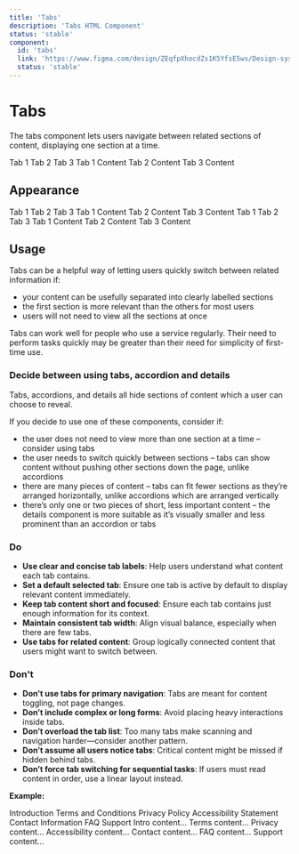 ```yaml
---
title: 'Tabs'
description: 'Tabs HTML Component'
status: 'stable'
component:
  id: 'tabs'
  link: 'https://www.figma.com/design/ZEqfpXhocdZs1K5YfsE5ws/Design-system?node-id=8079-62769'
  status: 'stable'
---
```


# Tabs

The tabs component lets users navigate between related sections of content, displaying one section at a time.

<Section current="design">

<ComponentPreview>
  <Tabs id="tab-container-1" ariaLabelledBy="tab-container-1">
    <TabList>
      <TabItem value="tab1">Tab 1</TabItem>
      <TabItem value="tab2">Tab 2</TabItem>
      <TabItem value="tab3">Tab 3</TabItem>
    </TabList>
    <TabPanel value="tab1">Tab 1 Content</TabPanel>
    <TabPanel value="tab2">Tab 2 Content</TabPanel>
    <TabPanel value="tab3">Tab 3 Content</TabPanel>
  </Tabs>
</ComponentPreview>
<FigmaPreviewButton href="https://www.figma.com/design/ZEqfpXhocdZs1K5YfsE5ws/Design-system?node-id=8079-62769" />

## Appearance

<ComponentPreviewLayout className="flex-col">
  <ComponentPreviewItem className="w-105">
    <Tabs id="tab-container-12" ariaLabelledBy="tab-container-12">
      <TabList>
        <TabItem value="tab12">Tab 1</TabItem>
        <TabItem value="tab22">Tab 2</TabItem>
        <TabItem value="tab32">Tab 3</TabItem>
      </TabList>
      <TabPanel value="tab12">Tab 1 Content</TabPanel>
      <TabPanel value="tab22">Tab 2 Content</TabPanel>
      <TabPanel value="tab32">Tab 3 Content</TabPanel>
    </Tabs>
  </ComponentPreviewItem>
  <ComponentPreviewItem className="w-105">
    <Tabs
      id="tab-container-13"
      appearance="dark"
      ariaLabelledBy="tab-container-13"
    >
      <TabList>
        <TabItem value="tab13">Tab 1</TabItem>
        <TabItem value="tab23">Tab 2</TabItem>
        <TabItem value="tab33">Tab 3</TabItem>
      </TabList>
      <TabPanel value="tab13">Tab 1 Content</TabPanel>
      <TabPanel value="tab23">Tab 2 Content</TabPanel>
      <TabPanel value="tab33">Tab 3 Content</TabPanel>
    </Tabs>
  </ComponentPreviewItem>
</ComponentPreviewLayout>

## Usage

Tabs can be a helpful way of letting users quickly switch between related information if:

- your content can be usefully separated into clearly labelled sections
- the first section is more relevant than the others for most users
- users will not need to view all the sections at once

Tabs can work well for people who use a service regularly. Their need to perform tasks quickly may be greater than their need for simplicity of first-time use.

### Decide between using tabs, accordion and details

Tabs, accordions, and details all hide sections of content which a user can choose to reveal.

If you decide to use one of these components, consider if:

- the user does not need to view more than one section at a time – consider using tabs
- the user needs to switch quickly between sections – tabs can show content without pushing other sections down the page, unlike accordions
- there are many pieces of content – tabs can fit fewer sections as they’re arranged horizontally, unlike accordions which are arranged vertically
- there’s only one or two pieces of short, less important content – the details component is more suitable as it’s visually smaller and less prominent than an accordion or tabs

### Do

- **Use clear and concise tab labels**: Help users understand what content each tab contains.
- **Set a default selected tab**: Ensure one tab is active by default to display relevant content immediately.
- **Keep tab content short and focused**: Ensure each tab contains just enough information for its context.
- **Maintain consistent tab width**: Align visual balance, especially when there are few tabs.
- **Use tabs for related content**: Group logically connected content that users might want to switch between.

### Don't

- **Don’t use tabs for primary navigation**: Tabs are meant for content toggling, not page changes.
- **Don’t include complex or long forms**: Avoid placing heavy interactions inside tabs.
- **Don’t overload the tab list**: Too many tabs make scanning and navigation harder—consider another pattern.
- **Don’t assume all users notice tabs**: Critical content might be missed if hidden behind tabs.
- **Don’t force tab switching for sequential tasks**: If users must read content in order, use a linear layout instead.

**Example:**

<ComponentContainer>
  <Tabs id="bad-tabs-example">
    <TabList>
      <TabItem value="intro">Introduction</TabItem>
      <TabItem value="terms">Terms and Conditions</TabItem>
      <TabItem value="privacy">Privacy Policy</TabItem>
      <TabItem value="accessibility">Accessibility Statement</TabItem>
      <TabItem value="contact">Contact Information</TabItem>
      <TabItem value="faq">FAQ</TabItem>
      <TabItem value="support">Support</TabItem>
    </TabList>
    <TabPanel value="intro">Intro content...</TabPanel>
    <TabPanel value="terms">Terms content...</TabPanel>
    <TabPanel value="privacy">Privacy content...</TabPanel>
    <TabPanel value="accessibility">Accessibility content...</TabPanel>
    <TabPanel value="contact">Contact content...</TabPanel>
    <TabPanel value="faq">FAQ content...</TabPanel>
    <TabPanel value="support">Support content...</TabPanel>
  </Tabs>
</ComponentContainer>

</Section>
